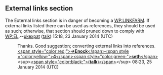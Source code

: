 <article id="30617247" title=Talk:Komla Dumor>
	<talkpage id="30617247" title="Talk:Komla Dumor">
{{WikiProjectBannerShell|1=
{{WikiProject Biography
|living = no
|class =start
|a&amp;e-work-group =yes
|a&amp;e-priority =low
|listas = Dumor, Kumla}}
{{WikiProject Ghana
|class=start
|importance= low}}
{{BBCProject|class=start}}
{{WikiProject Radio
|class=start
|importance=low
|uk=yes}}
}}

== External links section ==

The External links section is in danger of becoming a [[WP:LINKFARM]]. If external links listed there can be used as references, they should be used as such; otherwise, that section should pruned down to comply with [[WP:EL]].--[[User:Ukexpat|ukexpat]] ([[User talk:Ukexpat|talk]]) 15:18, 23 January 2014 (UTC)

:Thanks. Good suggestion; converting external links into references. [[User:Enock4seth|&lt;span style=&quot;color:red;&quot;&gt;'''→Enock'''&lt;/span&gt;&lt;span style =&quot;color:yellow;&quot;&gt;'''4'''&lt;/span&gt;&lt;span style=&quot;color:green;&quot;&gt;'''seth'''&lt;/span&gt;]] &lt;sup&gt;[[User talk:Enock4seth|&lt;span style=&quot;color:black;&quot;&gt;('''talk''')&lt;/span&gt;]]&lt;/sup&gt; 08:23, 25 January 2014 (UTC)
	</talkpage>
</article>